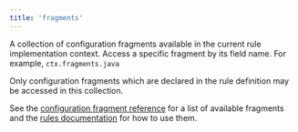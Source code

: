 ```yaml
---
title: 'fragments'
---
```




A collection of configuration fragments available in the current rule implementation context. Access a specific fragment by its field name. For example, `ctx.fragments.java`

Only configuration fragments which are declared in the rule definition may be accessed in this collection.

See the [configuration fragment reference](../fragments.html) for a list of available fragments and the [rules documentation](https://bazel.build/extending/rules#configuration_fragments) for how to use them.
